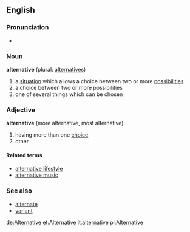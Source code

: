 == English ==
===Pronunciation===
*{{AHD|/ăl-tûr'nə-tĭv/}}

===Noun===
'''alternative''' (plural: [[alternatives]])
#a [[situation]] which allows a choice between two or more [[possibilities]]
#a choice between two or more possibilities
#one of several things which can be chosen

===Adjective===
'''alternative''' (more alternative, most alternative)
#having more than one [[choice]]
#other

====Related terms====
*[[alternative lifestyle]]
*[[alternative music]]

===See also===
*[[alternate]]
*[[variant]]

[[de:Alternative]]
[[et:Alternative]]
[[it:alternative]]
[[pl:Alternative]]